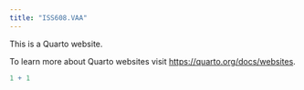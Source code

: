 ```yaml
---
title: "ISS608.VAA"
---
```


This is a Quarto website.

To learn more about Quarto websites visit <https://quarto.org/docs/websites>.

```r
1 + 1
```

